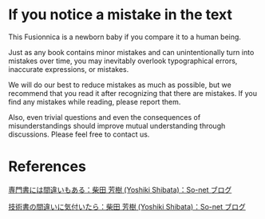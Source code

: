 # If you notice a mistake in the text

This Fusionnica is a newborn baby if you compare it to a human being.

Just as any book contains minor mistakes and can unintentionally turn into mistakes over time, you may inevitably overlook typographical errors, inaccurate expressions, or mistakes.

We will do our best to reduce mistakes as much as possible, but we recommend that you read it after recognizing that there are mistakes. If you find any mistakes while reading, please report them.

Also, even trivial questions and even the consequences of misunderstandings should improve mutual understanding through discussions. Please feel free to contact us.

# References

[専門書には間違いもある：柴田 芳樹 (Yoshiki Shibata)：So-net ブログ
](https://yshibata.blog.ss-blog.jp/2015-12-23)

[技術書の間違いに気付いたら：柴田 芳樹 (Yoshiki Shibata)：So-net ブログ](https://yshibata.blog.ss-blog.jp/2018-06-09)
